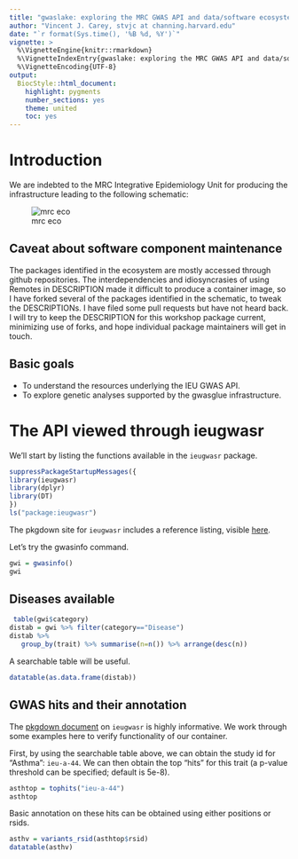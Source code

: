 ```yaml
---
title: "gwaslake: exploring the MRC GWAS API and data/software ecosystem with Bioconductor"
author: "Vincent J. Carey, stvjc at channing.harvard.edu"
date: "`r format(Sys.time(), '%B %d, %Y')`"
vignette: >
  %\VignetteEngine{knitr::rmarkdown}
  %\VignetteIndexEntry{gwaslake: exploring the MRC GWAS API and data/software ecosystem with Bioconductor}
  %\VignetteEncoding{UTF-8}
output:
  BiocStyle::html_document:
    highlight: pygments
    number_sections: yes
    theme: united
    toc: yes
---
```


# Introduction

We are indebted to the MRC Integrative Epidemiology Unit for
producing the infrastructure leading to the following schematic:

![mrc eco](mrcieuglue.png)

## Caveat about software component maintenance

The packages identified in the ecosystem are mostly
accessed through github repositories.  The interdependencies
and idiosyncrasies of using Remotes in DESCRIPTION made it
difficult to produce a container image, so I have forked several
of the packages identified in the schematic, to tweak the
DESCRIPTIONs.  I have filed some pull requests but have not
heard back.  I will try to keep the DESCRIPTION for this workshop
package current, minimizing use of forks, and hope individual
package maintainers will get in touch.

## Basic goals

- To understand the resources underlying the IEU GWAS API.
- To explore genetic analyses supported by the gwasglue
infrastructure.

# The API viewed through ieugwasr

We'll start by listing the functions available in the `ieugwasr` package.

```r
suppressPackageStartupMessages({
library(ieugwasr)
library(dplyr)
library(DT)
})
ls("package:ieugwasr")
```

The pkgdown site for `ieugwasr` includes a reference listing, visible [here](https://mrcieu.github.io/ieugwasr/reference/index.html).

Let's try the gwasinfo command.  

```r
gwi = gwasinfo()
gwi
```

## Diseases available

```r
 table(gwi$category)
distab = gwi %>% filter(category=="Disease")
distab %>% 
   group_by(trait) %>% summarise(n=n()) %>% arrange(desc(n))
```

A searchable table will be useful.
```r
datatable(as.data.frame(distab))
```

## GWAS hits and their annotation

The [pkgdown document](https://mrcieu.github.io/ieugwasr/articles/guide.html) 
on `ieugwasr` is highly informative.  We work through some examples here
to verify functionality of our container.

First, by using the searchable table above, we can obtain the study
id for "Asthma": `ieu-a-44`.  We can then obtain the top "hits" for
this trait (a p-value threshold can be specified; default is 5e-8).
```r
asthtop = tophits("ieu-a-44")
asthtop
```
Basic annotation on these hits can be obtained using
either positions or rsids.
```r
asthv = variants_rsid(asthtop$rsid)
datatable(asthv)
```
